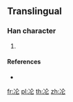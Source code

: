 {{character info/new}}
==Translingual==

===Han character===
{{Han char|rn=15|rad=冫|as=04|sn=6|four=|canj=IMOP|ids=⿰冫仓}}

# {{defn|Han|sort=冫04}}

====References====
* {{Han ref|kx=0131.291|dkj=|dj=|hdz=|uh=34C6|ud=13510|bh=|bd=}}

[[fr:㓆]]
[[pl:㓆]]
[[th:㓆]]
[[zh:㓆]]